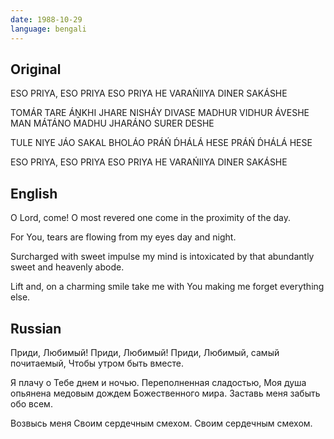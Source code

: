 ```yaml
---
date: 1988-10-29
language: bengali
---
```


## Original

ESO PRIYA, ESO PRIYA
ESO PRIYA HE VARAŃIIYA
DINER SAKÁSHE

TOMÁR TARE ÁṊKHI JHARE
NISHÁY DIVASE
MADHUR VIDHUR ÁVESHE
MAN MÁTÁNO MADHU JHARÁNO
SURER DESHE

TULE NIYE JÁO SAKAL BHOLÁO
PRÁŃ D́HÁLÁ HESE
PRÁŃ D́HÁLÁ HESE

ESO PRIYA, ESO PRIYA
ESO PRIYA HE VARAŃIIYA
DINER SAKÁSHE

## English

O Lord, come!
O most revered one
come in the proximity of the day.

For You, tears are flowing
from my eyes day and night.

Surcharged with sweet impulse
my mind is intoxicated
by that abundantly sweet
and heavenly abode.

Lift and, on a charming smile
take me with You
making me forget everything else.

## Russian

Приди, Любимый! Приди, Любимый!
Приди, Любимый, самый почитаемый,
Чтобы утром быть вместе.

Я плачу о Тебе днем и ночью.
Переполненная сладостью,
Моя душа опьянена медовым дождем
Божественного мира.
Заставь меня забыть обо всем.

Возвысь меня
Своим сердечным смехом.
Своим сердечным смехом.
